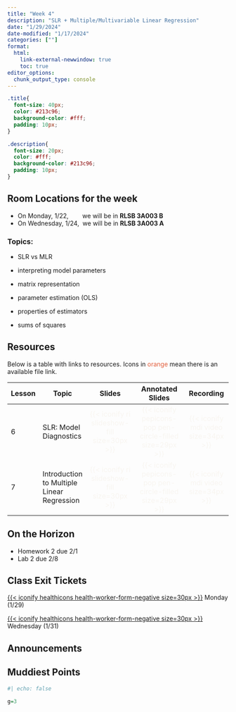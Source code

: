 ```yaml
---
title: "Week 4"
description: "SLR + Multiple/Multivariable Linear Regression"
date: "1/29/2024"
date-modified: "1/17/2024"
categories: [""]
format: 
  html:
    link-external-newwindow: true
    toc: true
editor_options: 
  chunk_output_type: console
---
```


```css
.title{
  font-size: 40px;
  color: #213c96;
  background-color: #fff;
  padding: 10px;
}

.description{
  font-size: 20px;
  color: #fff;
  background-color: #213c96;
  padding: 10px;
}
```

::: callout-important
## Room Locations for the week

-   On Monday, 1/22,        we will be in **RLSB 3A003 B**
-   On Wednesday, 1/24,  we will be in **RLSB 3A003 A**
:::

### Topics: {.hidden}

-   SLR vs MLR

-   interpreting model parameters

-   matrix representation

-   parameter estimation (OLS)

-   properties of estimators

-   sums of squares

## Resources

Below is a table with links to resources. Icons in [orange]{style="color:#E25D3B;"} mean there is an available file link.

| Lesson | Topic                                      |                                Slides                                 |                                  Annotated Slides                                  |                           Recording                           |
|--------|--------------------------------------------|:---------------------------------------------------------------------:|:----------------------------------------------------------------------------------:|:-------------------------------------------------------------:|
| 6      | SLR: Model Diagnostics                     | [{{< iconify ri slideshow-fill size=30px >}}]{style="color:#f8f5f0;"} | [{{< iconify pepicons-pop pen-circle-filled size=29px >}}]{style="color:#f8f5f0;"} | [{{< iconify mdi video size=34px >}}]{style="color:#f8f5f0;"} |
| 7      | Introduction to Multiple Linear Regression | [{{< iconify ri slideshow-fill size=30px >}}]{style="color:#f8f5f0;"} | [{{< iconify pepicons-pop pen-circle-filled size=29px >}}]{style="color:#f8f5f0;"} | [{{< iconify mdi video size=34px >}}]{style="color:#f8f5f0;"} |

## On the Horizon

-   Homework 2 due 2/1
-   Lab 2 due 2/8

## Class Exit Tickets

[[{{< iconify healthicons health-worker-form-negative size=30px >}}](https://forms.office.com/Pages/ResponsePage.aspx?id=V3lz4rj6fk2U9pvWr59xWFMopmPUjRtDiHLswhgacNhUMEJVQVc5Rjk2NkhGR0pQOVJQSzAzNlI2Ry4u)]{style="color:#f8f5f0;"} Monday (1/29)

[[{{< iconify healthicons health-worker-form-negative size=30px >}}](https://forms.office.com/Pages/ResponsePage.aspx?id=V3lz4rj6fk2U9pvWr59xWFMopmPUjRtDiHLswhgacNhUQlJaRE5FVTZCWDlSTlZYSVFSVzZSVEFFOS4u)]{style="color:#f8f5f0;"} Wednesday (1/31)

## Announcements

## Muddiest Points

```r
#| echo: false

g=3
```
